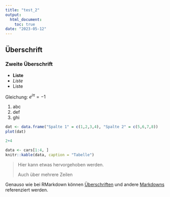 ```yaml
---
title: "test_2"
output: 
  html_document:
    toc: true
date: "2023-05-12"
---
```



## Überschrift

### Zweite Überschrift

- **Liste**
- *Liste*
- Liste

Gleichung: $e^{i\pi} = -1$

1. abc
2. def
3. ghi


```r
dat <- data.frame("Spalte 1" = c(1,2,3,4), "Spalte 2" = c(5,6,7,8))
plot(dat)
```

```r
2+4
```


```r
data <- cars[1:4, ]
knitr::kable(data, caption = "Tabelle")
```

> Hier kann etwas hervorgehoben werden.
> 
> Auch über mehrere Zeilen

Genauso wie bei RMarkdown können [Überschriften](test_3.md#zweite-uberschrift) und andere [Markdowns](test_3.md) referenziert werden.
